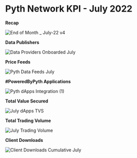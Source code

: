 # Pyth Network KPI - July 2022

**Recap**

![End of Month _ July-22 v4](https://user-images.githubusercontent.com/110480440/182423913-8a3314a2-e7df-401c-9491-f1da1b080a8c.jpg)


**Data Publishers**

![Data Providers Onboarded July](https://user-images.githubusercontent.com/110480440/182423984-18050090-76b6-4543-b2f7-608c02cdbaa2.png)


**Price Feeds**

![Pyth Data Feeds July](https://user-images.githubusercontent.com/110480440/182424042-eb32f46b-f9b2-4e50-83c8-e08431a50804.png)


**#PoweredByPyth Applications**

![Pyth dApps Integration (1)](https://user-images.githubusercontent.com/110480440/182424093-8e9feee8-07b3-4870-8095-4a608884434b.png)


**Total Value Secured**

![July dApps TVS](https://user-images.githubusercontent.com/110480440/182424119-7d13a70f-78e8-4036-9361-a15780994159.png)


**Total Trading Volume**

![July Trading Volume](https://user-images.githubusercontent.com/110480440/182424141-2f1a605f-c420-47b3-98e6-1dbad25c5d0f.png)


**Client Downloads**

![Client Downloads Cumulative July](https://user-images.githubusercontent.com/110480440/182424190-ff67aeec-ca9c-4c18-a9ad-98e7c1556019.png)